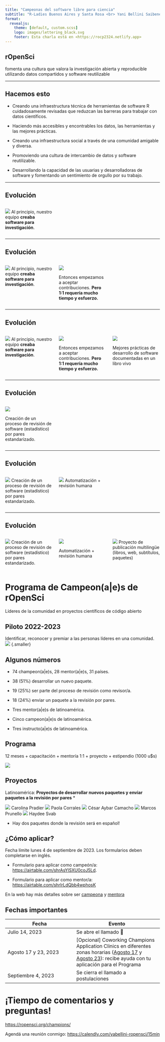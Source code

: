 ```yaml
---
title: "Campeonas del software libre para ciencia"
subtitle: "R-Ladies Buenos Aires y Santa Rosa <br> Yani Bellini Saibene <br> <https://hachyderm.io/@rOpenSci> - <https://fosstodon.org/@yabellini>"
format:
  revealjs: 
    theme: [default, custom.scss]
    logo: images/lettering_black.svg
    footer: Esta charla está en <https://rocp2324.netlify.app>  
---
```


## rOpenSci

fomenta una cultura que valora la investigación [abierta]{.azul} y [reproducible]{.azul} utilizando [datos compartidos]{.azul} y [software reutilizable]{.azul}

---

## Hacemos esto {.smaller}

::: {.incremental}

* Creando una [infraestructura técnica]{.azul} de herramientas de software R cuidadosamente revisadas que reduzcan las barreras para trabajar con datos científicos.

* Haciendo más [accesibles y encontrables]{.azul} los datos, las herramientas y las mejores prácticas.

* Creando una [infraestructura social]{.azul} a través de una [comunidad]{.azul} amigable y diversa.

* [Promoviendo]{.azul} una cultura de intercambio de datos y software reutilizable.

* Desarrollando la [capacidad]{.azul} de las usuarias y desarrolladoras de software y fomentando un sentimiento de orgullo por su trabajo.

::: 

---

## Evolución {.smaller} 

:::: {.columns} 

::: {.column width="30%"}

![](images/flechas_desde_punto_hacia_afuera.png) 
Al principio, nuestro equipo **creaba software para investigación**.
:::


::: {.column width="30%"}

:::


::: {.column width="30%"}

:::

::::

---

## Evolución {.smaller} 


:::: {.columns} 

::: {.column width="30%"}

![](images/flechas_desde_punto_hacia_afuera.png) 
Al principio, nuestro equipo **creaba software para investigación**.
:::


::: {.column width="30%"}
![](images/flechas_entre_puntos.png) 

Entonces empezamos a aceptar contribuciones. **Pero 1:1 requería mucho tiempo y esfuerzo.**
:::


::: {.column width="30%"}

:::

::::

---

## Evolución {.smaller} 

:::: {.columns} 

::: {.column width="30%"}

![](images/flechas_desde_punto_hacia_afuera.png) 
Al principio, nuestro equipo **creaba software para investigación**.
:::


::: {.column width="30%"}
![](images/flechas_entre_puntos.png) 

Entonces empezamos a aceptar contribuciones. **Pero 1:1 requería mucho tiempo y esfuerzo.**
:::


::: {.column width="30%"}
![](images/cover.png) 

Mejores prácticas de desarrollo de software documentadas en un libro vivo
:::

::::


---

## Evolución {.smaller} 


:::: {.columns} 

::: {.column width="30%"}

![](images/packages.png) 

Creación de un proceso de revisión de software (estadístico) por pares estandarizado.

:::


::: {.column width="30%"}



:::


::: {.column width="30%"}

:::

::::

---

## Evolución {.smaller} 


:::: {.columns} 

::: {.column width="30%"}

![](images/packages.png) 
Creación de un proceso de revisión de software (estadístico) por pares estandarizado.
:::


::: {.column width="30%"}


![](images/bot.png) 
Automatización + revisión humana

:::


::: {.column width="30%"}



:::

::::



---

## Evolución {.smaller} 


:::: {.columns} 

::: {.column width="30%"}

![](images/packages.png) 
Creación de un proceso de revisión de software (estadístico) por pares estandarizado.
:::


::: {.column width="30%"}


![](images/bot.png) 

Automatización + revisión humana

:::


::: {.column width="30%"}

![](images/translate.png) 
Proyecto de publicación multilingüe (libros, web, subtítulos, paquetes)

:::

::::


# Programa de Campeon(a|e)s de rOpenSci
Líderes de la comunidad en proyectos científicos de código abierto

## Piloto 2022-2023
[Identificar]{.azul}, [reconocer]{.azul} y [premiar]{.azul} a las personas líderes en una comunidad.
![](images/countriesApplications_es.png) {.smaller}

::: footer

:::  

## Algunos números

* 74 champeon(a|e)s, 28 mentor(a|e)s, 31 países. 

* 38 (51%) desarrollar un nuevo paquete.

* 19 (25%) ser parte del proceso de revisión como revisor/a. 

* 18 (24%) enviar un paquete a la revisión por pares.

* Tres mentor(a|e)s de latinoamérica.

* Cinco campeon(a|e)s de latinoamérica.

* Tres instructo(a|e)s de latinoamérica. 

## Programa

12 meses + capacitación + mentoría 1:1 + proyecto + estipendio (1000 u$s)

![](images/training.png) 

## Proyectos {.smaller} 

Latinoamérica: **Proyectos de desarrollar nuevos paquetes y enviar paquetes a la revisión por pares** *

![](images/eph.png)
Carolina Pradier
![](images/agromet.png)
Paola Corrales
![](images/rgeeextra.png)
César Aybar Camacho
![](images/karel.png)
Marcos Prunello
![](images/odbr.png)
Haydee Svab

* Hay dos paquetes donde la revisión será en español!

##  ¿Cómo aplicar?

Fecha límite [lunes 4 de septiembre de 2023]{.bordo}. Los formularios deben completarse en [inglés]{.bordo}.

* Formulario para aplicar como campeón/a: <https://airtable.com/shrAsYlSXU0coJ5Ld>. 

* Formulario para aplicar como mentor/a: <https://airtable.com/shrlrLdQbb4wphosK>

En la web hay más detalles sobre ser [campeona](https://ropensci.org/champions/programdetails_2023/) y  [mentora](https://ropensci.org/champions/programdetailsmentors_2023/)
    
## Fechas importantes

|Fecha|Evento|
|----|-----|
|Julio 14, 2023|Se abre el llamado  🎉|
|Agosto 17 y 23, 2023|[Opcional] Coworking Champions Application Clinics en diferentes zonas horarias ([Agosto 17](/events/coworking-2023-08-17/) y [Agosto 23](/events/coworking-2023-08-23/)): [recibe ayuda con tu aplicación para el Programa]{.azul} |
|Septiembre 4, 2023|Se cierra el llamado a postulaciones|

# ¡Tiempo de comentarios y preguntas!

<https://ropensci.org/champions/>

Agendá una reunión conmigo: <https://calendly.com/yabellini-ropensci/15min>
